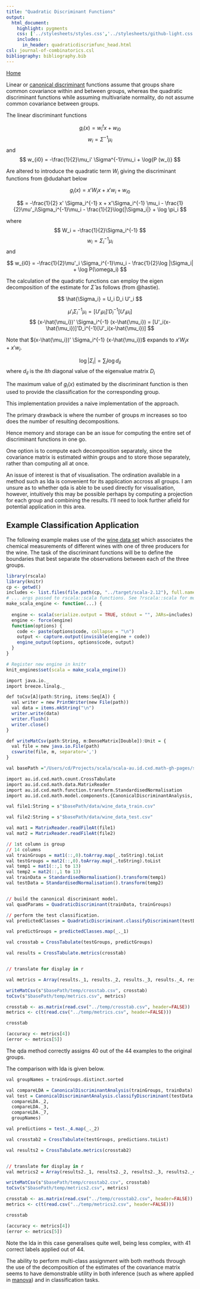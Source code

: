 ```yaml
---
title: "Quadratic Discriminant Functions"
output: 
  html_document:
    highlight: pygments
    css: ['../stylesheets/styles.css','../stylesheets/github-light.css']
    includes:
      in_header: quadraticdiscrimfunc_head.html
csl: journal-of-combinatorics.csl
bibliography: bibliography.bib
---
```


<a href="../index.html">Home</a>

Linear or [canonical discriminant](canonicaldiscriminantfunc.html) functions assume that groups share common covariance within and between groups, whereas the quadratic discriminant functions while assuming multivariate normality, do not assume common covariance between groups.

The linear discriminant functions
  

$$
  g_i(x) = w^t_i x + w_{i0}
$$
$$
  w_i = \Sigma^{-1}\mu_i
$$
and
$$
w_{i0} = -\frac{1}{2}\mu_i' \Sigma^{-1}\mu_i + \log{P (w_i)}
$$

Are altered to introduce the quadratic term $W_i$ giving the discriminant functions from @dudahart below

$$
g_i(x) = x'W_ix + x'w_i + w_{i0}
$$

$$
= -\frac{1}{2} x' \Sigma_i^{-1} x + x'\Sigma_i^{-1} \mu_i - \frac{1}{2}\mu'_i\Sigma_i^{-1}\mu_i - \frac{1}{2}\log{|\Sigma_i|} + \log \pi_i
$$   

where
$$
  W_i = -\frac{1}{2}\Sigma_i^{-1}
$$
$$
  w_i = \Sigma_i^{-1}\mu_i
$$
and

$$
  w_{i0} = -\frac{1}{2}\mu'_i \Sigma_i^{-1}\mu_i - \frac{1}{2}\log |\Sigma_i| + \log P(\omega_i)
$$

The calculation of the quadratic functions can employ the eigen decomposition of the estimate for $\hat{\Sigma}$ as follows (from @hastie).

$$
  \hat{\Sigma_i} = U_i D_i U'_i
$$

$$
  \mu'_i \Sigma_i^{-1} \mu_i = [U'_i\mu_i]'D_i^{-1}[U'_i\mu_i]
$$
$$
  (x-\hat{\mu_i})' \Sigma_i^{-1} (x-\hat{\mu_i}) = [U'_i(x-\hat{\mu_i})]'D_i^{-1}[U'_i(x-\hat{\mu_i})]
$$

Note that $(x-\hat{\mu_i})' \Sigma_i^{-1} (x-\hat{\mu_i})$ expands to $x'W_ix + x'w_i$.

$$
\log|\Sigma_i| = \sum_l \log d_{il}
$$
where $d_{il}$ is the $lth$ diagonal value of the eigenvalue matrix $D_i$

The maximum value of $g_i(x)$ estimated by the discriminant function is then used to provide the classification for the corresponding group.

This implementation provides a naive implementation of the approach.

The primary drawback is where the number of groups $m$ increases so too does the number of resulting decompositions.

Hence memory and storage can be an issue for computing the entire set of discriminant functions in one go.

One option is to compute each decomposition separately, since the covariance matrix is estimated within groups and to
  store those separately, rather than computing all at once.

An issue of interest is that of visualisation. The ordination available in a method such as lda is convenient for its application accross all groups. I am unsure as to whether qda is able to be used directly for visualisation, however, intuitively this may be possible perhaps by computing a projection for each group and combining the results. I'll need to look further afield for potential application in this area.

## Example Classification Application

The following example makes use of the [wine data set](https://archive.ics.uci.edu/ml/datasets/wine) which associates the chemical measurements of different wines with one of three producers for the wine. The task of the discriminant functions will be to define the boundaries that best separate the observations between each of the three groups.


```r
library(rscala)
library(knitr)
cp <- getwd()
includes <- list.files(file.path(cp, "../target/scala-2.12"), full.names=TRUE)
# ... args passed to rscala::scala functions. See ?rscala::scala for more informations.
make_scala_engine <- function(...) {
 
  engine <- scala(serialize.output = TRUE, stdout = "", JARs=includes)
  engine <- force(engine)
  function(options) {
    code <- paste(options$code, collapse = "\n")
    output <- capture.output(invisible(engine + code))
    engine_output(options, options$code, output)
  }
}

# Register new engine in knitr
knit_engines$set(scala = make_scala_engine())

```



```r
import java.io._
import breeze.linalg._

def toCsv[A](path:String, items:Seq[A]) {
  val writer = new PrintWriter(new File(path))
  val data = items.mkString("\n")
  writer.write(data)
  writer.flush()
  writer.close()
}

def writeMatCsv(path:String, m:DenseMatrix[Double]):Unit = {
  val file = new java.io.File(path)
  csvwrite(file, m, separator=',')
}
```


```r
val basePath ="/Users/cd/Projects/scala/scala-au.id.cxd.math-gh-pages/scala-au.id.cxd.math"
```

```r
import au.id.cxd.math.count.CrossTabulate
import au.id.cxd.math.data.MatrixReader
import au.id.cxd.math.function.transform.StandardisedNormalisation
import au.id.cxd.math.model.components.{CanonicalDiscriminantAnalysis, QuadraticDiscriminant}

val file1:String = s"$basePath/data/wine_data_train.csv"

val file2:String = s"$basePath/data/wine_data_test.csv"

val mat1 = MatrixReader.readFileAt(file1)
val mat2 = MatrixReader.readFileAt(file2)

// 1st column is group
// 14 columns
val trainGroups = mat1(::,0).toArray.map(_.toString).toList
val testGroups = mat2(::,0).toArray.map(_.toString).toList
val temp1 = mat1(::,1 to 13)
val temp2 = mat2(::,1 to 13)
val trainData = StandardisedNormalisation().transform(temp1)
val testData = StandardisedNormalisation().transform(temp2)


// build the canonical discriminant model.
val quadParams = QuadraticDiscriminant(trainData, trainGroups)

// perform the test classification.
val predictedClasses = QuadraticDiscriminant.classifyDiscriminant(testData, quadParams)

val predictGroups = predictedClasses.map(_._1)

val crosstab = CrossTabulate(testGroups, predictGroups)

val results = CrossTabulate.metrics(crosstab)


// translate for display in r

val metrics = Array(results._1, results._2, results._3, results._4, results._5, results._6)
```


```r

writeMatCsv(s"$basePath/temp/crosstab.csv", crosstab)
toCsv(s"$basePath/temp/metrics.csv", metrics)

```

```r
crosstab <- as.matrix(read.csv("../temp/crosstab.csv", header=FALSE))
metrics <- c(t(read.csv("../temp/metrics.csv", header=FALSE)))
```

```r
crosstab

(accuracy <- metrics[4])
(error <- metrics[5])
```
The qda method correctly assigns 40 out of the 44 examples to the original groups. 

The comparison with lda is given below.

```r
val groupNames = trainGroups.distinct.sorted

val compareLDA = CanonicalDiscriminantAnalysis(trainGroups, trainData)
val test = CanonicalDiscriminantAnalysis.classifyDiscriminant(testData,
  compareLDA._2,
  compareLDA._3,
  compareLDA._7,
  groupNames)

val predictions = test._4.map(_._2)

val crosstab2 = CrossTabulate(testGroups, predictions.toList)

val results2 = CrossTabulate.metrics(crosstab2)


// translate for display in r
val metrics2 = Array(results2._1, results2._2, results2._3, results2._4, results2._5, results2._6)
```


```r

writeMatCsv(s"$basePath/temp/crosstab2.csv", crosstab)
toCsv(s"$basePath/temp/metrics2.csv", metrics)

```

```r
crosstab <- as.matrix(read.csv("../temp/crosstab2.csv", header=FALSE))
metrics <- c(t(read.csv("../temp/metrics2.csv", header=FALSE)))
```

```r
crosstab

(accuracy <- metrics[4])
(error <- metrics[5])
```

Note the lda in this case generalises quite well, being less complex, with 41 correct labels applied out of 44.

The ability to perform multi-class assignment with both methods through the use of the decomposition of the estimates of the covariance matrix seems to have demonstrable utility in both inference (such as where applied in [manova](manova.html)) and in classification tasks. 





